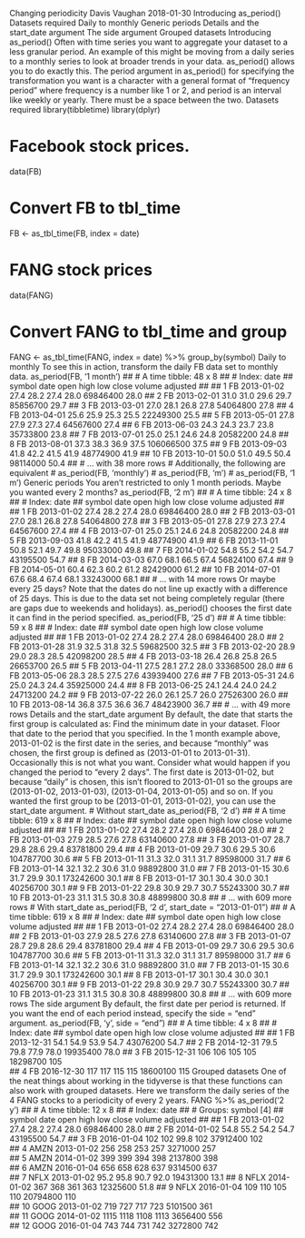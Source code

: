 Changing periodicity
Davis Vaughan
2018-01-30
Introducing as_period()
Datasets required
Daily to monthly
Generic periods
Details and the start_date argument
The side argument
Grouped datasets
Introducing as_period()
Often with time series you want to aggregate your dataset to a less granular period. An example of this might be moving from a daily series to a monthly series to look at broader trends in your data. as_period() allows you to do exactly this.
The period argument in as_period() for specifying the transformation you want is a character with a general format of "frequency period" where frequency is a number like 1 or 2, and period is an interval like weekly or yearly. There must be a space between the two.
Datasets required
library(tibbletime)
library(dplyr)

# Facebook stock prices.
data(FB)

# Convert FB to tbl_time
FB <- as_tbl_time(FB, index = date)

# FANG stock prices
data(FANG)

# Convert FANG to tbl_time and group
FANG <- as_tbl_time(FANG, index = date) %>%
  group_by(symbol)
Daily to monthly
To see this in action, transform the daily FB data set to monthly data.
as_period(FB, '1 month')
## # A time tibble: 48 x 8
## # Index: date
##    symbol date        open  high   low close    volume adjusted
##    <chr>  <date>     <dbl> <dbl> <dbl> <dbl>     <dbl>    <dbl>
##  1 FB     2013-01-02  27.4  28.2  27.4  28.0  69846400     28.0
##  2 FB     2013-02-01  31.0  31.0  29.6  29.7  85856700     29.7
##  3 FB     2013-03-01  27.0  28.1  26.8  27.8  54064800     27.8
##  4 FB     2013-04-01  25.6  25.9  25.3  25.5  22249300     25.5
##  5 FB     2013-05-01  27.8  27.9  27.3  27.4  64567600     27.4
##  6 FB     2013-06-03  24.3  24.3  23.7  23.8  35733800     23.8
##  7 FB     2013-07-01  25.0  25.1  24.6  24.8  20582200     24.8
##  8 FB     2013-08-01  37.3  38.3  36.9  37.5 106066500     37.5
##  9 FB     2013-09-03  41.8  42.2  41.5  41.9  48774900     41.9
## 10 FB     2013-10-01  50.0  51.0  49.5  50.4  98114000     50.4
## # ... with 38 more rows
# Additionally, the following are equivalent
# as_period(FB, 'monthly')
# as_period(FB, 'm')
# as_period(FB, '1 m')
Generic periods
You aren’t restricted to only 1 month periods. Maybe you wanted every 2 months?
as_period(FB, '2 m')
## # A time tibble: 24 x 8
## # Index: date
##    symbol date        open  high   low close   volume adjusted
##    <chr>  <date>     <dbl> <dbl> <dbl> <dbl>    <dbl>    <dbl>
##  1 FB     2013-01-02  27.4  28.2  27.4  28.0 69846400     28.0
##  2 FB     2013-03-01  27.0  28.1  26.8  27.8 54064800     27.8
##  3 FB     2013-05-01  27.8  27.9  27.3  27.4 64567600     27.4
##  4 FB     2013-07-01  25.0  25.1  24.6  24.8 20582200     24.8
##  5 FB     2013-09-03  41.8  42.2  41.5  41.9 48774900     41.9
##  6 FB     2013-11-01  50.8  52.1  49.7  49.8 95033000     49.8
##  7 FB     2014-01-02  54.8  55.2  54.2  54.7 43195500     54.7
##  8 FB     2014-03-03  67.0  68.1  66.5  67.4 56824100     67.4
##  9 FB     2014-05-01  60.4  62.3  60.2  61.2 82429000     61.2
## 10 FB     2014-07-01  67.6  68.4  67.4  68.1 33243000     68.1
## # ... with 14 more rows
Or maybe every 25 days? Note that the dates do not line up exactly with a difference of 25 days. This is due to the data set not being completely regular (there are gaps due to weekends and holidays). as_period() chooses the first date it can find in the period specified.
as_period(FB, '25 d')
## # A time tibble: 59 x 8
## # Index: date
##    symbol date        open  high   low close   volume adjusted
##    <chr>  <date>     <dbl> <dbl> <dbl> <dbl>    <dbl>    <dbl>
##  1 FB     2013-01-02  27.4  28.2  27.4  28.0 69846400     28.0
##  2 FB     2013-01-28  31.9  32.5  31.8  32.5 59682500     32.5
##  3 FB     2013-02-20  28.9  29.0  28.3  28.5 42098200     28.5
##  4 FB     2013-03-18  26.4  26.8  25.8  26.5 26653700     26.5
##  5 FB     2013-04-11  27.5  28.1  27.2  28.0 33368500     28.0
##  6 FB     2013-05-06  28.3  28.5  27.5  27.6 43939400     27.6
##  7 FB     2013-05-31  24.6  25.0  24.3  24.4 35925000     24.4
##  8 FB     2013-06-25  24.1  24.4  24.0  24.2 24713200     24.2
##  9 FB     2013-07-22  26.0  26.1  25.7  26.0 27526300     26.0
## 10 FB     2013-08-14  36.8  37.5  36.6  36.7 48423900     36.7
## # ... with 49 more rows
Details and the start_date argument
By default, the date that starts the first group is calculated as:
Find the minimum date in your dataset.
Floor that date to the period that you specified.
In the 1 month example above, 2013-01-02 is the first date in the series, and because “monthly” was chosen, the first group is defined as (2013-01-01 to 2013-01-31).
Occasionally this is not what you want. Consider what would happen if you changed the period to “every 2 days”. The first date is 2013-01-02, but because “daily” is chosen, this isn’t floored to 2013-01-01 so the groups are (2013-01-02, 2013-01-03), (2013-01-04, 2013-01-05) and so on. If you wanted the first group to be (2013-01-01, 2013-01-02), you can use the start_date argument.
# Without start_date
as_period(FB, '2 d')
## # A time tibble: 619 x 8
## # Index: date
##    symbol date        open  high   low close    volume adjusted
##    <chr>  <date>     <dbl> <dbl> <dbl> <dbl>     <dbl>    <dbl>
##  1 FB     2013-01-02  27.4  28.2  27.4  28.0  69846400     28.0
##  2 FB     2013-01-03  27.9  28.5  27.6  27.8  63140600     27.8
##  3 FB     2013-01-07  28.7  29.8  28.6  29.4  83781800     29.4
##  4 FB     2013-01-09  29.7  30.6  29.5  30.6 104787700     30.6
##  5 FB     2013-01-11  31.3  32.0  31.1  31.7  89598000     31.7
##  6 FB     2013-01-14  32.1  32.2  30.6  31.0  98892800     31.0
##  7 FB     2013-01-15  30.6  31.7  29.9  30.1 173242600     30.1
##  8 FB     2013-01-17  30.1  30.4  30.0  30.1  40256700     30.1
##  9 FB     2013-01-22  29.8  30.9  29.7  30.7  55243300     30.7
## 10 FB     2013-01-23  31.1  31.5  30.8  30.8  48899800     30.8
## # ... with 609 more rows
# With start_date
as_period(FB, '2 d', start_date = "2013-01-01")
## # A time tibble: 619 x 8
## # Index: date
##    symbol date        open  high   low close    volume adjusted
##    <chr>  <date>     <dbl> <dbl> <dbl> <dbl>     <dbl>    <dbl>
##  1 FB     2013-01-02  27.4  28.2  27.4  28.0  69846400     28.0
##  2 FB     2013-01-03  27.9  28.5  27.6  27.8  63140600     27.8
##  3 FB     2013-01-07  28.7  29.8  28.6  29.4  83781800     29.4
##  4 FB     2013-01-09  29.7  30.6  29.5  30.6 104787700     30.6
##  5 FB     2013-01-11  31.3  32.0  31.1  31.7  89598000     31.7
##  6 FB     2013-01-14  32.1  32.2  30.6  31.0  98892800     31.0
##  7 FB     2013-01-15  30.6  31.7  29.9  30.1 173242600     30.1
##  8 FB     2013-01-17  30.1  30.4  30.0  30.1  40256700     30.1
##  9 FB     2013-01-22  29.8  30.9  29.7  30.7  55243300     30.7
## 10 FB     2013-01-23  31.1  31.5  30.8  30.8  48899800     30.8
## # ... with 609 more rows
The side argument
By default, the first date per period is returned. If you want the end of each period instead, specify the side = "end" argument.
as_period(FB, 'y', side = "end")
## # A time tibble: 4 x 8
## # Index: date
##   symbol date        open  high   low close   volume adjusted
##   <chr>  <date>     <dbl> <dbl> <dbl> <dbl>    <dbl>    <dbl>
## 1 FB     2013-12-31  54.1  54.9  53.9  54.7 43076200     54.7
## 2 FB     2014-12-31  79.5  79.8  77.9  78.0 19935400     78.0
## 3 FB     2015-12-31 106   106   105   105   18298700    105  
## 4 FB     2016-12-30 117   117   115   115   18600100    115
Grouped datasets
One of the neat things about working in the tidyverse is that these functions can also work with grouped datasets. Here we transform the daily series of the 4 FANG stocks to a periodicity of every 2 years.
FANG %>%
  as_period('2 y')
## # A time tibble: 12 x 8
## # Index:  date
## # Groups: symbol [4]
##    symbol date         open   high    low  close   volume adjusted
##    <chr>  <date>      <dbl>  <dbl>  <dbl>  <dbl>    <dbl>    <dbl>
##  1 FB     2013-01-02   27.4   28.2   27.4   28.0 69846400     28.0
##  2 FB     2014-01-02   54.8   55.2   54.2   54.7 43195500     54.7
##  3 FB     2016-01-04  102    102     99.8  102   37912400    102  
##  4 AMZN   2013-01-02  256    258    253    257    3271000    257  
##  5 AMZN   2014-01-02  399    399    394    398    2137800    398  
##  6 AMZN   2016-01-04  656    658    628    637    9314500    637  
##  7 NFLX   2013-01-02   95.2   95.8   90.7   92.0 19431300     13.1
##  8 NFLX   2014-01-02  367    368    361    363   12325600     51.8
##  9 NFLX   2016-01-04  109    110    105    110   20794800    110  
## 10 GOOG   2013-01-02  719    727    717    723    5101500    361  
## 11 GOOG   2014-01-02 1115   1118   1108   1113    3656400    556  
## 12 GOOG   2016-01-04  743    744    731    742    3272800    742
